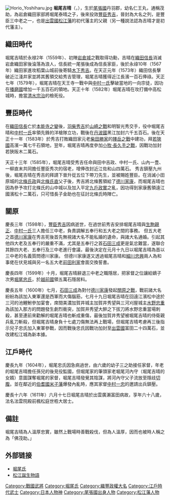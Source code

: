 {{unreferenced|time=2018-11-14T06:19:37+00:00}}
[[File:Horio_Yoshiharu.jpg|right]]
'''堀尾吉晴'''（{{jpn|j=堀尾 吉晴|hg=ほりお よしはる|rm=Horio Yoshiharu}}，{{bd|1544年||1611年|7月26日|}}），生於[[尾張國|尾張國]]丹羽郡，幼名仁王丸，通稱茂助，為岩倉織田家部將堀尾泰晴之子，後來投效[[豐臣秀吉|豐臣秀吉]]，晉封為大名之列，是豐臣三中老之一，也是[[出雲國|出雲國]][[松江藩|松江藩]]的初代藩主{{link-ja|堀尾忠氏|堀尾忠氏}}的父親（另一種說法認為吉晴才是初代藩主）。
==織田時代==
堀尾吉晴於永禄2年（1559年）、初陣[[岩倉城|岩倉城]]之戰取得功勳，吉晴在[[織田信長|織田信長]]消滅岩倉織田家後淪落為浪人，信長統一尾張後成為信長家臣，後於永祿10年（1567年）織田家進攻稻葉山城前後寄騎[[木下秀吉|木下秀吉]]。在天正元年（1573年）織田信長擊破近江淺井家並將其舊領交給秀吉管理，堀尾吉晴獲得近江長濱一百石俸祿。天正七年（1579年），堀尾吉晴在天王寺一戰中與[[中村一氏|中村一氏]]擊破當地的一向宗徒，因功在[[播磨國|播磨國]]增加一千五百石的領地。天正十年（1582年）堀尾吉晴在攻打備中高松城時，擔當[[清水宗治|清水宗治]]的檢死役。
==豐臣時代==
在[[織田信長|織田信長]]亡於[[本能寺之變|本能寺之變]]後，[[羽柴秀吉|羽柴秀吉]]於[[山崎之戰|山崎之戰]]和明智光秀交手，役中堀尾吉晴和[[中村一氏|中村一氏]]率領先鋒的洋槍隊立功，戰後在[[丹波國|丹波國]]黑江加封六千五百石。後在天正十一年（1583年）於秀吉打敗織田家元老[[柴田勝家|柴田勝家]]的[[賤岳之戰|賤岳之戰]]中建功，拜[[若狹國|若狹國]]高濱一萬七千石領地，翌年，堀尾吉晴再度參加[[小牧·長久手之戰|小牧·長久手之戰]]，因戰功加封若狹阪木二萬石。

天正十三年（1585年），堀尾吉晴受秀吉任命與田中吉政、中村一氏、山內一豊、一柳直末共同擔任豐臣秀次的宿老，增俸改封近江佐和山四萬石。 秀吉鎮壓九州後，堀尾吉晴在秀吉的拜請下晉升從五位下帶刀先生，並被賜姓豐臣。在消滅小田原城的[[北條氏政|北條氏政]]與[[北條氏直|北條氏直]]父子後，秀吉將北條舊領給了[[德川家康|德川家康]]，而堀尾吉晴也因為參予攻打北條氏的山中城以及加入平定[[九戶政實|九戶政實]]之亂，因功得到家康舊領遠江國濱松十二萬石，只可惜長子金助也在征討北條氏時陣亡。
==關原==
慶長三年（1598年），[[豐臣秀吉|豐臣秀吉]]因病逝世，在過世前秀吉安排堀尾吉晴與[[生駒親正|生駒親正]]、[[中村一氏|中村一氏]]三人擔任三中老，負責調解五奉行和五大老之間的事務。 但五大老之首[[德川家康|德川家康]]在秀吉死後首先無視諸大名不能私婚的遺命，與諸大名通婚。引起其他四大老及五奉行的嚴重不滿，尤其是五奉行之首[[石田三成|石田三成]]更是氣忿難當，遂聯合其餘四大老、五奉行及三中老進行會議，最後決定在元月十九日以堀尾吉晴為首以三中老的名義質問德川家康。 但德川家康遂又透過堀尾吉晴和[[細川忠興|細川忠興]]兩人為和事佬在伏見城與另一名五大老[[前田利家|前田利家]]會面交換誓書。

慶長四年（1599年）十月，堀尾吉晴辭退三中老之職隱居，把家督之位讓給嫡子次男[[堀尾忠氏|堀尾忠氏]]，於[[越前國|越前國]]領五萬石隱居料。

慶長五年（1600年）七月，[[石田三成|石田三成]]為對付[[德川家康|德川家康]]發起[[關原之戰|關原之戰]]，戰前諸大名紛紛為該加入東軍還是西軍而大傷腦筋，七月十九日堀尾吉晴在回遠江濱松中途於三河的池鯉鮒參加宴會，席間美濃加賀井城主加賀井秀望與三河刈屋城主[[水野忠重|水野忠重]]為該加入那方的問題發生劇烈衝突，加賀井秀望大醉之下拔刀將水野忠重當場刺殺，甚至連前來勸解的堀尾吉晴也斬成重傷，最後加賀井秀望被堀尾吉晴的侍衛親兵亂刀斬殺，但堀尾吉晴身負十七處刀傷無法再上戰場，但堀尾吉晴考慮再三後指示兒子忠氏加入東軍參戰，因而戰後忠氏因戰功加封至[[出雲國|出雲國]]富田二十四萬石，並改建松江城為新本據。

==江戶時代==
慶長九年（1604年），堀尾忠氏因急病過世，由六歲的幼子三之助接任家督，年老的堀尾吉晴擔任孫兒的後見役監國，但堀尾家的筆頭家老堀尾河內守（堀尾吉晴的女婿）意圖謀奪堀尾的家督，堀尾吉晴發覺其陰謀，將河內守父子流放至隱歧[[切腹|切腹]]。並在鄰近的[[伯耆國|伯耆國]][[米子藩|米子藩]]爆發內亂時，應其家督[[中村一忠|中村一忠]]的邀請出兵鎮壓。

慶長十六年（1611年）六月十七日堀尾吉晴於出雲廣瀨富田病故，享年六十八歲，法名法雲院殿前楓松庭世栢大居士。

==備註==
堀尾吉晴為人溫厚忠實，雖然上戰場時善戰殺伐，但為人溫厚，因而也被時人稱之為「佛茂助。」 
== 外部链接 ==
* [http://www2.harimaya.com/sengoku/html/horio_k.html 堀尾氏] {{Wayback|url=http://www2.harimaya.com/sengoku/html/horio_k.html |date=20191216075308 }}
* [https://web.archive.org/web/20150405035114/http://www.sanin-chuo.co.jp/shashin/modules/news/index.php?storytopic=203 松江誕生物語 ]

{{豐臣政權}}
{{松江藩主}}
{{Authority control}}
[[Category:戰國武將|Category:戰國武將]]
[[Category:堀尾氏|Category:堀尾氏]]
[[Category:織豐政權大名|Category:織豐政權大名]]
[[Category:江戶時代武士|Category:江戶時代武士]]
[[Category:日本人物神|Category:日本人物神]]
[[Category:尾張國出身人物|Category:尾張國出身人物]]
[[Category:松江藩人物|Category:松江藩人物]]
